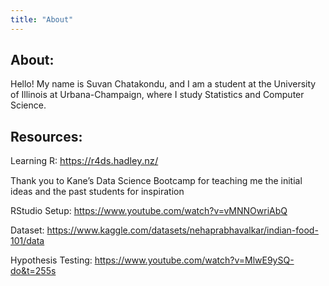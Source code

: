 ```yaml
---
title: "About"
---
```


## About:

Hello! My name is Suvan Chatakondu, and I am a student at the University of Illinois at Urbana-Champaign, where I study Statistics and Computer Science.

## Resources:

Learning R: [https://r4ds.hadley.nz/](#0){style="font-size: 11pt;"}

Thank you to Kane's Data Science Bootcamp for teaching me the initial ideas and the past students for inspiration

RStudio Setup: <https://www.youtube.com/watch?v=vMNNOwriAbQ>

Dataset: <https://www.kaggle.com/datasets/nehaprabhavalkar/indian-food-101/data>

Hypothesis Testing: <https://www.youtube.com/watch?v=MlwE9ySQ-do&t=255s>
